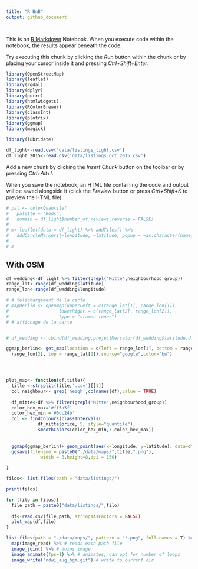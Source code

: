 ```yaml
---
title: "R BnB"
output: github_document

---
```


This is an [R Markdown](http://rmarkdown.rstudio.com) Notebook. When you execute code within the notebook, the results appear beneath the code. 

Try executing this chunk by clicking the *Run* button within the chunk or by placing your cursor inside it and pressing *Ctrl+Shift+Enter*. 
```r
library(OpenStreetMap)
library(leaflet)
library(rgdal)
library(dplyr)
library(purrr)
library(htmlwidgets)
library(RColorBrewer)
library(classInt)
library(plotrix)  
library(ggmap)
library(magick)

library(lubridate)
```

```r
df_light<-read.csv('data/listings_light.csv')
df_light_2015<-read.csv('data/listings_oct_2015.csv')
```


Add a new chunk by clicking the *Insert Chunk* button on the toolbar or by pressing *Ctrl+Alt+I*.

When you save the notebook, an HTML file containing the code and output will be saved alongside it (click the *Preview* button or press *Ctrl+Shift+K* to preview the HTML file).
```r

# pal <- colorQuantile(
#   palette = "Reds",
#   domain = df_light$number_of_reviews,reverse = FALSE)
# 
# m<-leaflet(data = df_light) %>% addTiles() %>%
#   addCircleMarkers(~longitude, ~latitude, popup = ~as.character(name), label = ~as.character(name),stroke = FALSE, fillOpacity = 0.8,color = ~pal(number_of_reviews),radius=2) 
# 
# m
```
## With OSM
```r

df_wedding<-df_light %>% filter(grepl('Mitte',neighbourhood_group))
range_lat<-range(df_wedding$latitude)
range_lon<-range(df_wedding$longitude)

# # téléchargement de la carte
# mapBerlin <- openmap(upperLeft = c(range_lat[1], range_lon[1]), 
#                   lowerRight = c(range_lat[2], range_lon[2]), 
#                   type = "stamen-toner")
# # affichage de la carte


# df_wedding <- cbind(df_wedding,projectMercator(df_wedding$latitude,df_wedding$longitude))

```

```r
ggmap_berlin<- get_map(location = c(left = range_lon[1], bottom = range_lat[1], right =
  range_lon[2], top = range_lat[2]),source="google",color="bw")





```

```r
plot_map<- function(df,title){
  title <-strsplit(title,'.csv')[[1]]
  col_neighbour<- grep('neigh',colnames(df),value = TRUE)
  
  df_mitte<-df %>% filter(grepl('Mitte',neighbourhood_group))
  color_hex_max='#ff5a5f'
  color_hex_min ='#0dc24b'
  col <- findColours(classIntervals(
            df_mitte$price, 5, style="quantile"),
            smoothColors(color_hex_min,3,color_hex_max)) 
  
  
  ggmap(ggmap_berlin)+ geom_point(aes(x=longitude, y=latitude), data=df_mitte, col=color_hex_max)+ggtitle(title)+theme(plot.title = element_text(size = 40, face = "bold"))
  ggsave(filename = paste0("./data/maps/",title,".png"),
             width = 8,height=8,dpi = 150)

}
```

```r
filos<- list.files(path = "data/listings/")

print(filos)
```

```r
for (filo in filos){
  file_path = paste0("data/listings/",filo)
  
  df<-read.csv(file_path, stringsAsFactors = FALSE)
  plot_map(df,filo)
}
```



```r
list.files(path = "./data/maps/", pattern = "*.png", full.names = T) %>% 
  map(image_read) %>% # reads each path file
  image_join() %>% # joins image
  image_animate(fps=1) %>% # animates, can opt for number of loops
  image_write("ndwi_aug_hgm.gif") # write to current dir
```


